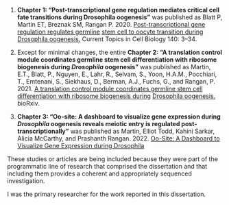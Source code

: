 
\setstretch{2.0}

1.  **Chapter 1: "Post-transcriptional gene regulation mediates critical cell fate transitions during Drosophila oogenesis"** was published as Blatt P, Martin ET, Breznak SM, Rangan P. 2020. [Post-transcriptional gene regulation regulates germline]{.ul}
[stem cell to oocyte transition during Drosophila oogenesis.]{.ul} Current Topics in Cell Biology 140: 3--34.

\newline
\newline

2.  Except for minimal changes, the entire **Chapter 2: "A translation control module coordinates germline stem cell differentiation with ribosome biogenesis during *Drosophila* oogenesis"** was published as Martin, E.T., Blatt, P., Nguyen, E., Lahr, R., Selvam, S., Yoon, H.A.M., Pocchiari, T., Emtenani, S., Siekhaus, D., Berman, A.J., Fuchs, G., and Rangan, P. 2021. 
[A translation control module coordinates germline stem cell]{.ul}
[differentiation with ribosome biogenesis during]{.ul} 
[Drosophila oogenesis.]{.ul} bioRxiv.

\newline
\newline

3.  **Chapter 3: "Oo-site: A dashboard to visualize gene expression during *Drosophila* oogenesis reveals meiotic entry is regulated post-transcriptionally"** was published as Martin, Elliot Todd, Kahini Sarkar, Alicia McCarthy, and Prashanth Rangan. 2022. 
[Oo-Site: A Dashboard to Visualize Gene Expression during Drosophila]{.ul}

\newline
\newline

These studies or articles are being included because they were part of the programmatic line of research that comprised the dissertation and that including them provides a coherent and appropriately sequenced investigation.

\newline
\newline

I was the primary researcher for the work reported in this dissertation.
